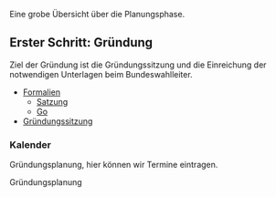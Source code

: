Eine grobe Übersicht über die Planungsphase.

== Erster Schritt: Gründung ==

Ziel der Gründung ist die Gründungssitzung und die Einreichung der notwendigen Unterlagen beim Bundeswahlleiter.

* [[Formalien]]
** [[Satzung]]
** [[Go]]
* [[Gründungssitzung]]

=== Kalender ===

Gründungsplanung, hier können wir Termine eintragen.

<mscalendar>Gründungsplanung</mscalendar>